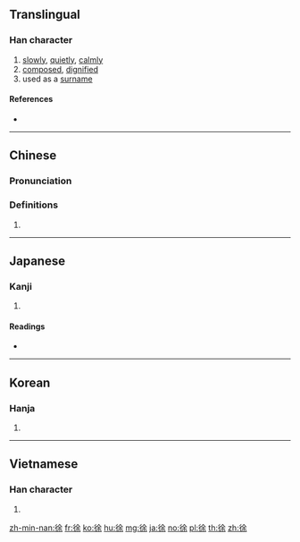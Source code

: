 ==Translingual==

===Han character===
{{Han char|rn=60|rad=彳|as=07|sn=10|four=28294|canj=HOOMD|ids=⿰彳余}}

# [[slowly]], [[quietly]], [[calmly]]
# [[composed]], [[dignified]]
# used as a [[surname]]

====References====
* {{Han ref|kx=0367.110|dkj=10110|dj=0690.100|hdz=20825.140|uh=5F90|ud=24464|bh=AE7D|bd=44669}}

----

==Chinese==
{{zh-forms}}

===Pronunciation===
{{zh-pron
|m=xú
|c=ceoi4
|h=pfs=
|md=
|mn=chhî
|w=
|mc=y
|oc=y
|cat=
}}

===Definitions===
{{zh-hanzi}}

# {{rfdef|lang=zh}}

----

==Japanese==

===Kanji===
{{ja-kanji|grade=c|rs=彳07}}

# {{defn|lang=ja|sort=彳07}}

====Readings====
* {{ja-readings|goon=[[じょ]] (jo)|kanon=[[しょ]] (sho) {{non-joyo-reading}}|kun=[[おもむろ]] (omomuro)}}

----

==Korean==

===Hanja===
{{ko-hanja|hangeul=[[서]]|eumhun=천천히|rv=seo|mr=sŏ|y=se}}

# {{defn|lang=ko|sort=彳07}}

----

==Vietnamese==

===Han character===
{{vi-hantu|[[chờ]], [[chừa]], [[giờ]], [[từ]], [[thờ]], [[xờ]]|rs=彳07}}

# {{defn|lang=vi|sort=彳07}}

[[zh-min-nan:徐]]
[[fr:徐]]
[[ko:徐]]
[[hu:徐]]
[[mg:徐]]
[[ja:徐]]
[[no:徐]]
[[pl:徐]]
[[th:徐]]
[[zh:徐]]